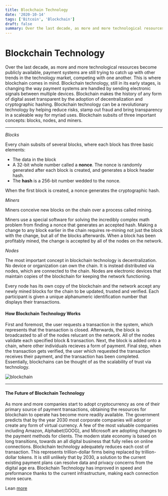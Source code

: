 ```yaml
---
title: Blockchain Technology
date: '2020-10-14'
tags: ['Bitcoin', 'Blockchain']
draft: false
summary: Over the last decade, as more and more technological resources become publicly available, payment systems are still trying to catch up with other trends in the technology market, competing with one another.
---
```


# Blockchain Technology

Over the last decade, as more and more technological resources become publicly available, payment systems are still trying to catch up with other trends in the technology market, competing with one another. This is where blockchain comes in mind. Blockchain technology, still in its early stages, is changing the way payment systems are handled by sending electronic signals between multiple devices. Blockchain makes the history of any form of digital asset transparent by the adoption of decentralization and cryptographic hashing. Blockchain technology can be a revolutionary technology by helping reduce risks, stamp out fraud and bring transparency in a scaleable way for myriad uses. Blockchain subsits of three important concepts: blocks, nodes, and miners.

<hr />

<i>Blocks</i>
<br />

Every chain subsits of several blocks, where each block has three basic elements:

<ul>
  <li>The data in the block</li>
  <li>
    A 32-bit whole number called a <b>nonce</b>. The nonce is randomly generated after each block is
    created, and generates a block header hash.
  </li>
  <li>
    The <b>hash</b> is a 256-bit number wedded to the nonce.
  </li>
</ul>

When the first block is created, a nonce generates the cryptographic hash.

<i>Miners</i>
<br />

Miners conceive new blocks on the chain over a process called mining.

Miners use a special software for solving the incredibly complex math problem from finding a nonce that generates an accepted hash. Making a change to any block earlier in the chain requires re-mining not just the block with the change, but all of the blocks afterwards. When a block has been profitably mined, the change is accepted by all of the nodes on the network.

<i>Nodes</i>
<br />

The most important concept in blockchain technology is decentralization. No device or organization can own the chain. It is instead distributed via nodes, which are connected to the chain. Nodes are electronic devices that maintain copies of the blockchain for keeping the network functioning.

Every node has its own copy of the blockchain and the network accept any newly mined blocks for the chain to be updated, trusted and verified. Each participant is given a unique alphanumeric identification number that displays their transactions.

#### How Blockchain Technology Works

First and foremost, the user requests a transaction in the system, which represents that the transaction is closed. Afterwards, the block is broadcasted to all of the nodes relucant on the network. All of the nodes validate each specified block & transaction. Next, the block is added onto a chain, where other individuals recieves a form of payment. Final step, when the transaction gets verified, the user which requested the transaction receives their payment, and the transaction has been completed. Essentially, blockchains can be thought of as the scalability of trust via technology.

<img
  src="https://firebasestorage.googleapis.com/v0/b/techblog-e0db2.appspot.com/o/blockchain-work_xfusbz.jpg?alt=media&token=bdf989fc-7f9d-4b3f-afb3-ac33ed840d47"
  alt="blockchain"
/>
<br />
<hr />

#### The Future of Blockchain Technology

As more and more companies start to adopt cryptocurrency as one of their primary source of payment transactions, obtaining the resources for blockchain to operate has become more readily available. The government predicts that by the year 2030 most corporate companies will adopt or create any form of virtual currency. A few of the most valuable companies including Amazon, Alphabet(GOOG), and Microsoft are adopting changes to the payment methods for clients. The modern state economy is based on long transitions, towards an all digital business that fully relies on online connections. Blockchain technology adequately reduces each cost of transaction. This represents trillion-dollar firms being replaced by trillion-dollar tokens. It is still unlikely that by 2030, a solution to the current existing payment plans can resolve data and privacy concerns from the digital age era. Blockchain Technology has improved in speed and preformance thanks to the current infrastructure, making each connection more secure.

Lean [more](https://www.blockchain-expo.com/2018/10/blockchain/future-of-blockchain-technology/)
